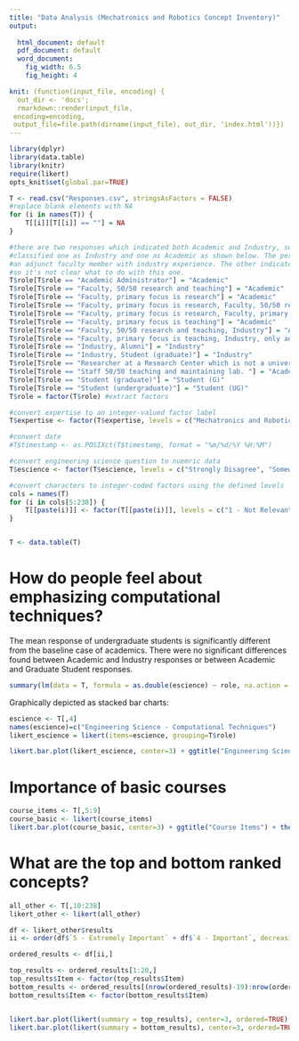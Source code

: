 ```yaml
---
title: "Data Analysis (Mechatronics and Robotics Concept Inventory)"
output:
  
  html_document: default
  pdf_document: default
  word_document: 
    fig_width: 6.5
    fig_height: 4

knit: (function(input_file, encoding) {
  out_dir <- 'docs';
  rmarkdown::render(input_file,
 encoding=encoding,
 output_file=file.path(dirname(input_file), out_dir, 'index.html'))})
---
```


```r
library(dplyr)
library(data.table)
library(knitr)
require(likert)
opts_knit$set(global.par=TRUE)
```

```r
T <- read.csv("Responses.csv", stringsAsFactors = FALSE)
#replace blank elements with NA
for (i in names(T)) {
    T[[i]][T[[i]] == ""] = NA
}
```

```r
#there are two responses which indicated both Academic and Industry, so they are
#classified one as Industry and one as Academic as shown below. The person classified as industry is
#an adjunct faculty member with industry experience. The other indicates a teaching and research position,
#so it's not clear what to do with this one.
T$role[T$role == "Academic Administrator"] = "Academic"
T$role[T$role == "Faculty, 50/50 research and teaching"] = "Academic"
T$role[T$role == "Faculty, primary focus is research"] = "Academic"
T$role[T$role == "Faculty, primary focus is research, Faculty, 50/50 research and teaching"] = "Academic"
T$role[T$role == "Faculty, primary focus is research, Faculty, primary focus is teaching, Faculty, 50/50 research and teaching"] = "Academic"
T$role[T$role == "Faculty, primary focus is teaching"] = "Academic"
T$role[T$role == "Faculty, 50/50 research and teaching, Industry"] = "Academic"
T$role[T$role == "Faculty, primary focus is teaching, Industry, only adjunct faculty"] = "Industry"
T$role[T$role == "Industry, Alumni"] = "Industry"
T$role[T$role == "Industry, Student (graduate)"] = "Industry"
T$role[T$role == "Researcher at a Research Center which is not a university (TNO)"] = "Industry"
T$role[T$role == "Staff 50/50 teaching and maintaining lab. "] = "Academic"
T$role[T$role == "Student (graduate)"] = "Student (G)"
T$role[T$role == "Student (undergraduate)"] = "Student (UG)"
T$role = factor(T$role) #extract factors
```

```r
#convert expertise to an integer-valued factor label
T$expertise <- factor(T$expertise, levels = c("Mechatronics and Robotics", "Mechatronics", "Robotics", "Neither Mechatronics nor Robotics"))

#convert date
#T$timestamp <- as.POSIXct(T$timestamp, format = "%m/%d/%Y %H:%M")

#convert engineering science question to nuemric data
T$escience <- factor(T$escience, levels = c("Strongly Disagree", "Somewhat Disagree", "Neutral", "Somewhat Agree", "Strongly Agree"))
```

```r
#convert characters to integer-coded factors using the defined levels
cols = names(T)
for (i in cols[5:238]) {
    T[[paste(i)]] <- factor(T[[paste(i)]], levels = c("1 - Not Relevant", "2 - Unimportant", "3 - Neutral", "4 - Important", "5 - Extremely Important"))
}


T <- data.table(T)
```

# How do people feel about emphasizing computational techniques?

The mean response of undergraduate students is significantly different from the baseline case of academics. There were no significant differences found between Academic and Industry responses or between Academic and Graduate Student responses.
```r
summary(lm(data = T, formula = as.double(escience) ~ role, na.action = na.omit))
```
Graphically depicted as stacked bar charts:

```r
escience <- T[,4]
names(escience)=c("Engineering Science - Computational Techniques")
likert_escience = likert(items=escience, grouping=T$role)

likert.bar.plot(likert_escience, center=3) + ggtitle("Engineering Science") + theme_classic() + theme(plot.margin=unit(c(0.5,0.5,0.5,0.5),"cm"))

```

# Importance of basic courses

```r
course_items <- T[,5:9]
course_basic <- likert(course_items)
likert.bar.plot(course_basic, center=3) + ggtitle("Course Items") + theme_classic() + theme(plot.margin=unit(c(0,0,0,0),"cm"))
```

# What are the top and bottom ranked concepts?

```r
all_other <- T[,10:238]
likert_other <- likert(all_other)

df <- likert_other$results
ii <- order(df$`5 - Extremely Important` + df$`4 - Important`, decreasing=TRUE)

ordered_results <- df[ii,]

top_results <- ordered_results[1:20,]
top_results$Item <- factor(top_results$Item)
bottom_results <- ordered_results[(nrow(ordered_results)-19):nrow(ordered_results),]
bottom_results$Item <- factor(bottom_results$Item)


likert.bar.plot(likert(summary = top_results), center=3, ordered=TRUE) + ggtitle("Top results") + theme_classic() 
likert.bar.plot(likert(summary = bottom_results), center=3, ordered=TRUE) + ggtitle("Bottom results") + theme_classic()
```
